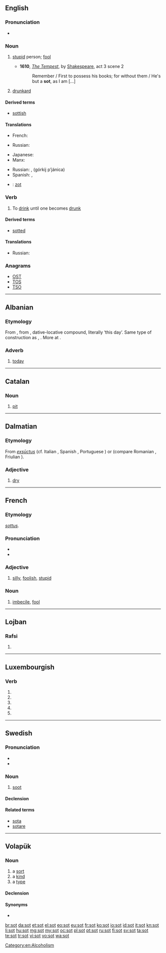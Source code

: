 {{also|söt|søt|sốt|şot|soţ|soot}}
==English==

===Pronunciation===
* {{rhymes|ɒt}}

===Noun===
{{en-noun}}

# {{archaic}} [[stupid]] person; [[fool]]
#* '''1610''', ''[[s:The Tempest|The Tempest]]'', by [[w:William Shakespeare|Shakespeare]], act 3 scene 2
#*: Remember / First to possess his books; for without them / He's but a '''sot''', as I am [...]
# [[drunkard]]

====Derived terms====
* [[sottish]]

====Translations====
{{trans-top|stupid person; fool}}
* French: {{t+|fr|sot|m}}
{{trans-mid}}
* Russian: {{t|ru|дурак|m|tr=durák|sc=Cyrl}}
{{trans-bottom}}

{{trans-top|drunkard}}
* Japanese: {{t-|ja|飲んべえ|tr=nonbē|sc=Jpan}}
* Manx: {{t-|gv|kione meshtal|m|xs=Manx}}
{{trans-mid}}
* Russian: {{t|ru|алкоголик|m|tr=alkogólik|sc=Cyrl}}, {{l|ru|горький}} {{l|ru|пьяница}} (górkij pʼjánica){{m}}
* Spanish: {{t+|es|tomador|m}}, {{t+|es|borracho|m}}
{{trans-bottom}}

{{checktrans-top}}
* {{ttbc|nl}}: [[zot]] {{m}}
{{trans-bottom}}

===Verb===
{{en-verb|sots|sotting|sotted}}

# To [[drink]] until one becomes [[drunk]]

====Derived terms====
* [[sotted]]

====Translations====
{{trans-top|to drink until drunk}}
* Russian: {{t|ru|напиваться|n|tr=napivátʼsja|sc=Cyrl}}
{{trans-mid}}
{{trans-bottom}}

===Anagrams===
* [[OST#English|OST]]
* [[TOS#English|TOS]]
* [[TSO#English|TSO]]

[[Category:en:Alcoholism]]

----

==Albanian==

===Etymology===
From {{proto|Albanian|tˢjādīti|lang=sq}}, from {{recons|ḱjeh₂ diHteí}}, dative-locative compound, literally ‘this day’. Same type of construction as {{l|sq|sonte}}, {{l|sq|sivjet}}. More at {{l|sq|ditë}}.

===Adverb===
{{sq-adv}}

# [[today]]

----

==Catalan==

===Noun===
{{ca-noun|m}}

# [[pit]]

----

==Dalmatian==

===Etymology===
From {{etyl|la|dlm}} ''[[exsūctus]]'' (cf. Italian {{term|asciutto|lang=it}}, Spanish {{term|enjuto|lang=es}}, Portuguese {{term|enxuto|lang=pt}}) or {{term|suctus||lang=la}} (compare Romanian {{term|supt|lang=ro}}, Friulian {{term|sut|lang=fur}}).

===Adjective===
{{head|dlm|adjective}}

# [[dry]]

----

==French==

===Etymology===
{{etyl|ML.|fr}} ''[[sottus]]''.

===Pronunciation===
* {{audio|Fr-sot.ogg|audio}}
* {{IPA|/so/|lang=fr}}

===Adjective===
{{fr-adj|feminine=sotte}}

# [[silly]], [[foolish]], [[stupid]]

===Noun===
{{fr-noun|m|f=sotte}}

# [[imbecile]], [[fool]]

----

==Lojban==

===Rafsi===
{{jbo-rafsi}}

# {{rafsi of|so'u}}

----

==Luxembourgish==

===Verb===
{{head|lb|verb form}}

# {{conjugation of|soen||2|p|pres|ind|lang=lb}}
# {{conjugation of|soen||1|s|pret|ind|lang=lb}}
# {{conjugation of|soen||3|s|pret|ind|lang=lb}}
# {{conjugation of|soen||2|p|pret|ind|lang=lb}}
# {{conjugation of|soen||2|p|imp|lang=lb}}

----

==Swedish==

===Pronunciation===
* {{IPA|/suːt/|lang=sv}}
* {{audio|Sv-sot.ogg|Audio}}

===Noun===
{{sv-noun|g=n}}

# [[soot]]

====Declension====
{{sv-noun-unc-irreg-n|2=sotet}}

====Related terms====
* [[sota]]
* [[sotare]]

----

==Volapük==

===Noun===
{{vo-noun}}

# a [[sort]]
# a [[kind]]
# a [[type]]

====Declension====
{{vo-decl-noun}}

====Synonyms====
* {{l|vo|bid}}

[[br:sot]]
[[da:sot]]
[[et:sot]]
[[el:sot]]
[[eo:sot]]
[[eu:sot]]
[[fr:sot]]
[[ko:sot]]
[[io:sot]]
[[id:sot]]
[[it:sot]]
[[kn:sot]]
[[li:sot]]
[[hu:sot]]
[[mg:sot]]
[[my:sot]]
[[oc:sot]]
[[pl:sot]]
[[pt:sot]]
[[ru:sot]]
[[fi:sot]]
[[sv:sot]]
[[ta:sot]]
[[te:sot]]
[[tr:sot]]
[[vi:sot]]
[[vo:sot]]
[[wa:sot]]